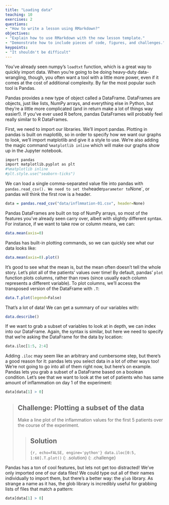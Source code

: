 ```yaml
---
title: "Loading data"
teaching: 10
exercises: 2
questions:
- "How to write a lesson using RMarkdown?"
objectives:
- "Explain how to use RMarkdown with the new lesson template."
- "Demonstrate how to include pieces of code, figures, and challenges."
keypoints:
- "It shouldn't be difficult"
---
```


You've already seen numpy's `loadtxt` function, which is a great way to quickly import data. When you're going to be doing heavy-duty data-wrangling, though, you often want a tool with a little more power, even if it comes at the cost of additional complexity. By far the most popular such tool is Pandas. 

Pandas provides a new type of object called a DataFrame. DataFrames are objects, just like lists, NumPy arrays, and everything else in Python, but they're a little more complicated (and in return make a lot of things way easier!). If you've ever used R before, pandas DataFrames will probably feel really similar to R DataFrames.

First, we need to import our libraries. We'll import pandas. Plotting in pandas is built on maplotlib, so in order to specify how we want our graphs to look, we'll import matplotlib and give it a style to use. We're also adding the magic command `%matplotlib inline` which will make our graphs show up in the Jupyter notebook.

```r
import pandas
import matplotlib.pyplot as plt
#%matplotlib inline
#plt.style.use("seaborn-ticks")
```

We can load a single comma-separated value file into pandas with `pandas.read_csv(). We need to set the `header` parameter to `None`, or pandas will think the first row is a header.

```r
data = pandas.read_csv("data/inflmmation-01.csv", header=None)
```

Pandas DataFrames are built on top of NumPy arrays, so most of the features you've already seen carry over, albeit with slightly different syntax. For instance, if we want to take row or column means, we can:

```r
data.mean(axis=0)
```

Pandas has built-in plotting commands, so we can quickly see what our data looks like:

```r
data.mean(axis=0).plot()
```

It's good to see what the mean is, but the mean often doesn't tell the whole story. Let's plot all of the patients' values over time! By default, pandas' `plot` function plots columns, rather than rows (since usually each column represents a different variable). To plot columns, we'll access the transposed version of the DataFrame with `.T`:

```r
data.T.plot(legend=False)
```

That's a lot of data! We can get a summary of our variables with:

```r
data.describe()
```

If we want to grab a subset of variables to look at in depth, we can index into our DataFrame. Again, the syntax is similar, but here we need to specify that we're asking the DataFrame for the data by location:

```r
data.iloc[1:5, 2:4]
```

Adding `.iloc` may seem like an arbitrary and cumbersome step, but there's a good reason for it: pandas lets you select data in a lot of other ways too! We're not going to go into all of them right now, but here's on example. Pandas lets you grab a subset of a DataFrame based on a boolean condition. Let's see that we want to look at the set of patients who has same amount of inflammation on day 1 of the experiment:

```r
data[data[1] > 0]
```

> ## Challenge: Plotting a subset of the data
>
> Make a line plot of the inflammation values for the first 5 patients over the course of the experiment.
>
> > ## Solution
> >
> > ```{r, echo=FALSE, engine='python'}
> > data.iloc[0:5, 1:60].T.plot()
> > ```
> {: .solution}
{: .challenge}


Pandas has a ton of cool features, but lets not get too distracted! We've only imported one of our data files! We could type out all of their names individually to import them, but there's a better way: the `glob` library. As strange a name as it has, the glob library is incredibly useful for grabbing lists of files that match a pattern:

```r
data[data[1] > 0]
```


